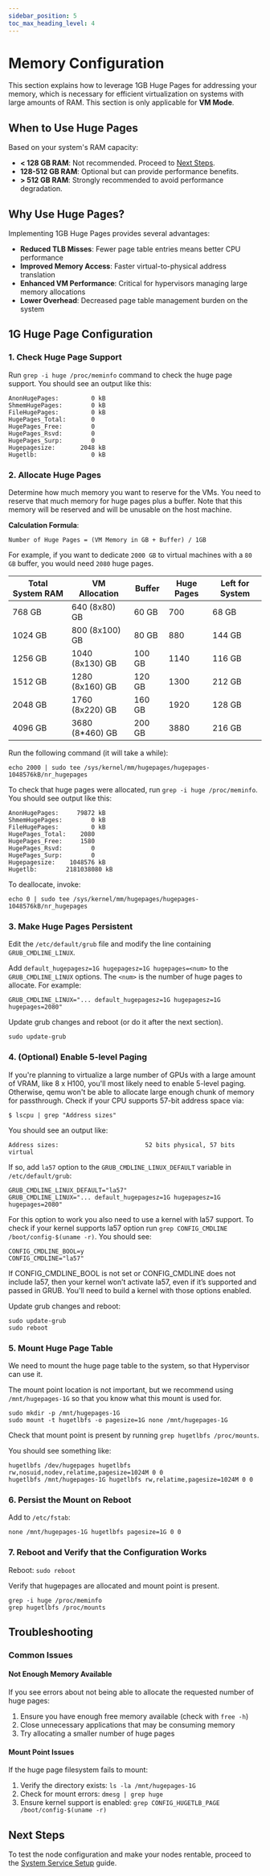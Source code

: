 ```yaml
---
sidebar_position: 5
toc_max_heading_level: 4
---
```


# Memory Configuration

This section explains how to leverage 1GB Huge Pages for addressing your memory, which is necessary
for efficient virtualization on systems with large amounts of RAM. This section is only applicable for **VM Mode**.

## When to Use Huge Pages

Based on your system's RAM capacity:

- **< 128 GB RAM**: Not recommended. Proceed to [Next Steps](#next-steps).
- **128-512 GB RAM**: Optional but can provide performance benefits.
- **> 512 GB RAM**: Strongly recommended to avoid performance degradation.

## Why Use Huge Pages?

Implementing 1GB Huge Pages provides several advantages:

- **Reduced TLB Misses**: Fewer page table entries means better CPU performance
- **Improved Memory Access**: Faster virtual-to-physical address translation
- **Enhanced VM Performance**: Critical for hypervisors managing large memory allocations
- **Lower Overhead**: Decreased page table management burden on the system

## 1G Huge Page Configuration

### 1. Check Huge Page Support

Run `grep -i huge /proc/meminfo` command to check the huge page support. You should see an output like this:
```
AnonHugePages:         0 kB
ShmemHugePages:        0 kB
FileHugePages:         0 kB
HugePages_Total:       0
HugePages_Free:        0
HugePages_Rsvd:        0
HugePages_Surp:        0
Hugepagesize:       2048 kB
Hugetlb:               0 kB
```

### 2. Allocate Huge Pages

Determine how much memory you want to reserve for the VMs. You need to reserve that much memory for huge pages
plus a buffer. Note that this memory will be reserved and will be unusable on the host machine.

**Calculation Formula**:
```
Number of Huge Pages = (VM Memory in GB + Buffer) / 1GB
```

For example, if you want to dedicate `2000 GB` to virtual machines with a `80 GB` buffer, you would need `2080` huge pages.

| Total System RAM | VM Allocation   | Buffer | Huge Pages | Left for System |
|------------------|-----------------|--------|------------|-----------------|
| 768 GB           | 640 (8x80) GB   | 60 GB  | 700        | 68 GB           |
| 1024 GB          | 800 (8x100) GB  | 80 GB  | 880        | 144 GB          |
| 1256 GB          | 1040 (8x130) GB | 100 GB | 1140       | 116 GB          |
| 1512 GB          | 1280 (8x160) GB | 120 GB | 1300       | 212 GB          |
| 2048 GB          | 1760 (8x220) GB | 160 GB | 1920       | 128 GB          |
| 4096 GB          | 3680 (8*460) GB | 200 GB | 3880       | 216 GB          |

Run the following command (it will take a while):
```
echo 2000 | sudo tee /sys/kernel/mm/hugepages/hugepages-1048576kB/nr_hugepages
```

To check that huge pages were allocated, run `grep -i huge /proc/meminfo`. You should see output like this:
```
AnonHugePages:     79872 kB
ShmemHugePages:        0 kB
FileHugePages:         0 kB
HugePages_Total:    2080
HugePages_Free:     1580
HugePages_Rsvd:        0
HugePages_Surp:        0
Hugepagesize:    1048576 kB
Hugetlb:        2181038080 kB
```

To deallocate, invoke:
```
echo 0 | sudo tee /sys/kernel/mm/hugepages/hugepages-1048576kB/nr_hugepages
```

### 3. Make Huge Pages Persistent

Edit the `/etc/default/grub` file and modify the line containing `GRUB_CMDLINE_LINUX`.

Add `default_hugepagesz=1G hugepagesz=1G hugepages=<num>` to the `GRUB_CMDLINE_LINUX` options.
The `<num>` is the number of huge pages to allocate. For example:
```
GRUB_CMDLINE_LINUX="... default_hugepagesz=1G hugepagesz=1G hugepages=2080"
```

Update grub changes and reboot (or do it after the next section).
```
sudo update-grub
```

### 4. (Optional) Enable 5-level Paging

If you're planning to virtualize a large number of GPUs with a large amount of VRAM, like 8 x H100,
you'll most likely need to enable 5-level paging. Otherwise, qemu won't be able to allocate
large enough chunk of memory for passthrough. Check if your CPU supports 57-bit address space via:
```
$ lscpu | grep "Address sizes"
```

You should see an output like:
```
Address sizes:                        52 bits physical, 57 bits virtual
```

If so, add `la57` option to the `GRUB_CMDLINE_LINUX_DEFAULT` variable in `/etc/default/grub`:
```
GRUB_CMDLINE_LINUX_DEFAULT="la57"
GRUB_CMDLINE_LINUX="... default_hugepagesz=1G hugepagesz=1G hugepages=2080"
```

For this option to work you also need to use a kernel with la57 support. To check if your kernel supports
la57 option run `grep CONFIG_CMDLINE /boot/config-$(uname -r)`. You should see:
```
CONFIG_CMDLINE_BOOL=y
CONFIG_CMDLINE="la57"
```

If CONFIG_CMDLINE_BOOL is not set or CONFIG_CMDLINE does not include la57, then your kernel won’t activate la57,
even if it’s supported and passed in GRUB. You'll need to build a kernel with those options enabled.

Update grub changes and reboot:
```
sudo update-grub
sudo reboot
```

### 5. Mount Huge Page Table

We need to mount the huge page table to the system, so that Hypervisor can use it.

The mount point location is not important, but we recommend using `/mnt/hugepages-1G` so that you know
what this mount is used for.

```
sudo mkdir -p /mnt/hugepages-1G
sudo mount -t hugetlbfs -o pagesize=1G none /mnt/hugepages-1G
```

Check that mount point is present by running `grep hugetlbfs /proc/mounts`.

You should see something like:
```
hugetlbfs /dev/hugepages hugetlbfs rw,nosuid,nodev,relatime,pagesize=1024M 0 0
hugetlbfs /mnt/hugepages-1G hugetlbfs rw,relatime,pagesize=1024M 0 0
```

### 6. Persist the Mount on Reboot

Add to `/etc/fstab`:

```
none /mnt/hugepages-1G hugetlbfs pagesize=1G 0 0
```

### 7. Reboot and Verify that the Configuration Works

Reboot: `sudo reboot`

Verify that hugepages are allocated and mount point is present.
```
grep -i huge /proc/meminfo
grep hugetlbfs /proc/mounts
```

## Troubleshooting

### Common Issues

#### Not Enough Memory Available

If you see errors about not being able to allocate the requested number of huge pages:

1. Ensure you have enough free memory available (check with `free -h`)
2. Close unnecessary applications that may be consuming memory
3. Try allocating a smaller number of huge pages

#### Mount Point Issues

If the huge page filesystem fails to mount:

1. Verify the directory exists: `ls -la /mnt/hugepages-1G`
2. Check for mount errors: `dmesg | grep huge`
3. Ensure kernel support is enabled: `grep CONFIG_HUGETLB_PAGE /boot/config-$(uname -r)`

## Next Steps

To test the node configuration and make your nodes rentable, proceed to the [System Service Setup](./system_service) guide.
